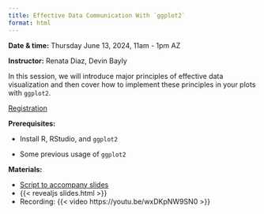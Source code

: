 ```yaml
---
title: Effective Data Communication With `ggplot2`
format: html
---
```


**Date & time:** Thursday June 13, 2024, 11am - 1pm AZ

**Instructor:** Renata Diaz, Devin Bayly

In this session, we will introduce major principles of effective data visualization and then cover how to implement these principles in your plots with `ggplot2`. 

[Registration](https://arizona.zoom.us/meeting/register/tZUpc-GrpjgvE9fWgeQBZqaVcEOUKxm76IbQ#/registration)

**Prerequisites:**

-   Install R, RStudio, and `ggplot2`

-   Some previous usage of `ggplot2`


**Materials:**

- [Script to accompany slides](script.R)
- {{< revealjs slides.html >}}
- Recording:
    {{< video https://youtu.be/wxDKpNW9SN0 >}}